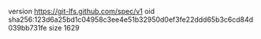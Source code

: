 version https://git-lfs.github.com/spec/v1
oid sha256:123d6a25bd1c04958c3ee4e51b32950d0ef3fe22ddd65b3c6cd84d039bb731fe
size 1629
